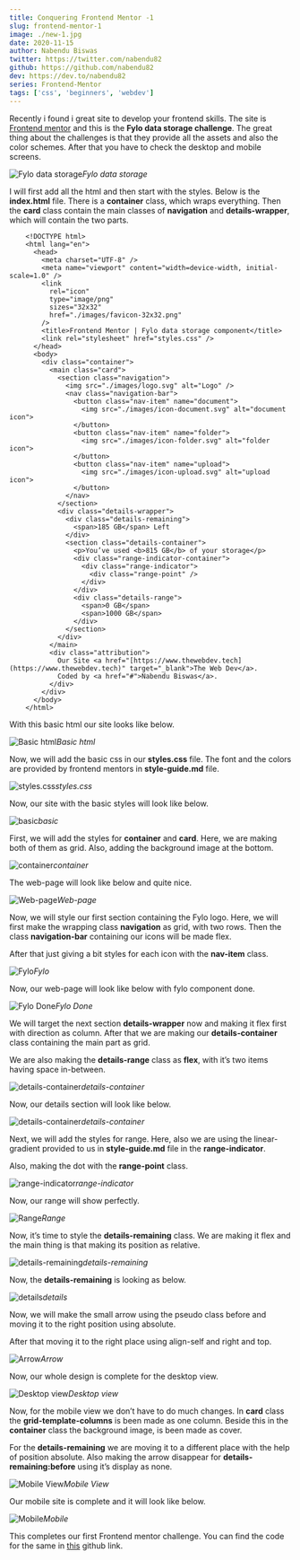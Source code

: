 ```yaml
---
title: Conquering Frontend Mentor -1
slug: frontend-mentor-1
image: ./new-1.jpg
date: 2020-11-15
author: Nabendu Biswas
twitter: https://twitter.com/nabendu82
github: https://github.com/nabendu82
dev: https://dev.to/nabendu82
series: Frontend-Mentor
tags: ['css', 'beginners', 'webdev']
---
```


Recently i found i great site to develop your frontend skills. The site is [Frontend mentor](https://www.frontendmentor.io/) and this is the **Fylo data storage challenge**. The great thing about the challenges is that they provide all the assets and also the color schemes. After that you have to check the desktop and mobile screens.

![Fylo data storage](https://ik.imagekit.io/thewebdev/Frontend-Mentor/1/1_ZoayIHWQ9K.png)*Fylo data storage*

I will first add all the html and then start with the styles. Below is the **index.html** file. There is a **container** class, which wraps everything. Then the **card** class contain the main classes of **navigation** and **details-wrapper**, which will contain the two parts.

<div className={styles.code__block}>

```
    <!DOCTYPE html>
    <html lang="en">
      <head>
        <meta charset="UTF-8" />
        <meta name="viewport" content="width=device-width, initial-scale=1.0" />
        <link
          rel="icon"
          type="image/png"
          sizes="32x32"
          href="./images/favicon-32x32.png"
        />
        <title>Frontend Mentor | Fylo data storage component</title>
        <link rel="stylesheet" href="styles.css" />
      </head>
      <body>
        <div class="container">
          <main class="card">
            <section class="navigation">
              <img src="./images/logo.svg" alt="Logo" />
              <nav class="navigation-bar">
                <button class="nav-item" name="document">
                  <img src="./images/icon-document.svg" alt="document icon">
                </button>
                <button class="nav-item" name="folder">
                  <img src="./images/icon-folder.svg" alt="folder icon">
                </button>
                <button class="nav-item" name="upload">
                  <img src="./images/icon-upload.svg" alt="upload icon">
                </button>
              </nav>
            </section>
            <div class="details-wrapper">
              <div class="details-remaining">
                <span>185 GB</span> Left
              </div>
              <section class="details-container">
                <p>You’ve used <b>815 GB</b> of your storage</p>
                <div class="range-indicator-container">
                  <div class="range-indicator">
                    <div class="range-point" />
                  </div>
                </div>
                <div class="details-range">
                  <span>0 GB</span>
                  <span>1000 GB</span>
                </div>
              </section>
            </div>
          </main>
          <div class="attribution">
            Our Site <a href="[https://www.thewebdev.tech](https://www.thewebdev.tech)" target="_blank">The Web Dev</a>.
            Coded by <a href="#">Nabendu Biswas</a>.
          </div>
        </div>
      </body>
    </html>
```

</div>

With this basic html our site looks like below.

![Basic html](https://ik.imagekit.io/thewebdev/Frontend-Mentor/1/2_o2u-yxWkmb.png)*Basic html*

Now, we will add the basic css in our **styles.css** file. The font and the colors are provided by frontend mentors in **style-guide.md** file.

![styles.css](https://ik.imagekit.io/thewebdev/Frontend-Mentor/1/3_71amDQl6uC.png)*styles.css*

Now, our site with the basic styles will look like below.

![basic](https://ik.imagekit.io/thewebdev/Frontend-Mentor/1/4_DMVS6HpPyX.png)*basic*

First, we will add the styles for **container** and **card**. Here, we are making both of them as grid. Also, adding the background image at the bottom.

![container](https://ik.imagekit.io/thewebdev/Frontend-Mentor/1/5_i4fezTCRg_.png)*container*

The web-page will look like below and quite nice.

![Web-page](https://ik.imagekit.io/thewebdev/Frontend-Mentor/1/6_aDe76CG0bC.png)*Web-page*

Now, we will style our first section containing the Fylo logo. Here, we will first make the wrapping class **navigation** as grid, with two rows. Then the class **navigation-bar** containing our icons will be made flex.

After that just giving a bit styles for each icon with the **nav-item** class.

![Fylo](https://ik.imagekit.io/thewebdev/Frontend-Mentor/1/7_dZLjwoYAAG.png)*Fylo*

Now, our web-page will look like below with fylo component done.

![Fylo Done](https://ik.imagekit.io/thewebdev/Frontend-Mentor/1/8_aNaigEcOD.png)*Fylo Done*

We will target the next section **details-wrapper** now and making it flex first with direction as column. After that we are making our **details-container** class containing the main part as grid.

We are also making the **details-range** class as **flex**, with it’s two items having space in-between.

![details-container](https://ik.imagekit.io/thewebdev/Frontend-Mentor/1/9_pWR_5Jpu1.png)*details-container*

Now, our details section will look like below.

![details-container](https://ik.imagekit.io/thewebdev/Frontend-Mentor/1/10_-5hhZ07QQT.png)*details-container*

Next, we will add the styles for range. Here, also we are using the linear-gradient provided to us in **style-guide.md** file in the **range-indicator**.

Also, making the dot with the **range-point** class.

![range-indicator](https://ik.imagekit.io/thewebdev/Frontend-Mentor/1/11_49-1eWO_d.png)*range-indicator*

Now, our range will show perfectly.

![Range](https://ik.imagekit.io/thewebdev/Frontend-Mentor/1/12_FmiDuU8RKA.png)*Range*

Now, it’s time to style the **details-remaining** class. We are making it flex and the main thing is that making its position as relative.

![details-remaining](https://ik.imagekit.io/thewebdev/Frontend-Mentor/1/13_yqvIB9vJWe.png)*details-remaining*

Now, the **details-remaining** is looking as below.

![details](https://ik.imagekit.io/thewebdev/Frontend-Mentor/1/14_6yBMBETASE.png)*details*

Now, we will make the small arrow using the pseudo class before and moving it to the right position using absolute.

After that moving it to the right place using align-self and right and top.

![Arrow](https://ik.imagekit.io/thewebdev/Frontend-Mentor/1/15_ESUk8f8lVn.png)*Arrow*

Now, our whole design is complete for the desktop view.

![Desktop view](https://ik.imagekit.io/thewebdev/Frontend-Mentor/1/16_X80HQ11F7L.png)*Desktop view*

Now, for the mobile view we don’t have to do much changes. In **card** class the **grid-template-columns** is been made as one column. Beside this in the **container** class the background image, is been made as cover.

For the **details-remaining** we are moving it to a different place with the help of position absolute. Also making the arrow disappear for **details-remaining:before** using it’s display as none.

![Mobile View](https://ik.imagekit.io/thewebdev/Frontend-Mentor/1/17__FcBvGqonl.png)*Mobile View*

Our mobile site is complete and it will look like below.

<div className={styles.image__small}>

![Mobile](https://ik.imagekit.io/thewebdev/Frontend-Mentor/1/18_GLq8BUd5x1.png)*Mobile*

</div>

This completes our first Frontend mentor challenge. You can find the code for the same in [this](https://github.com/nabendu82/Frontend-Mentor-Challenges) github link.

